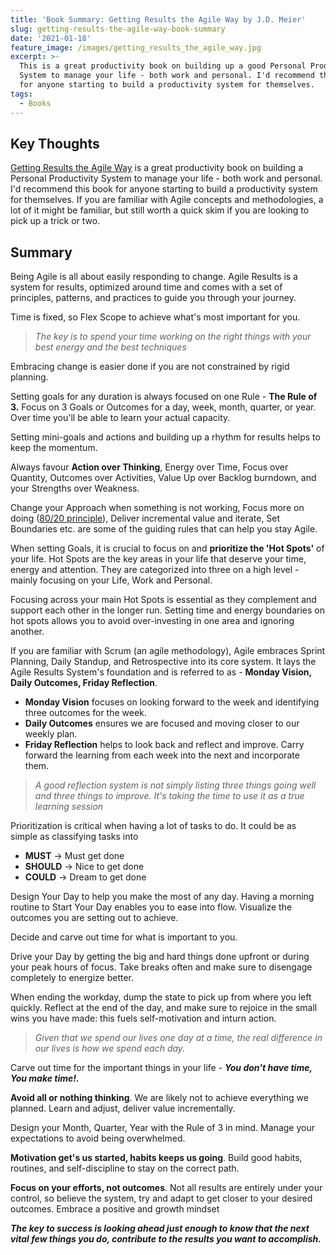 ```yaml
---
title: 'Book Summary: Getting Results the Agile Way by J.D. Meier'
slug: getting-results-the-agile-way-book-summary
date: '2021-01-18'
feature_image: /images/getting_results_the_agile_way.jpg
excerpt: >-
  This is a great productivity book on building up a good Personal Productivity
  System to manage your life - both work and personal. I'd recommend this book
  for anyone starting to build a productivity system for themselves.
tags:
  - Books
---
```

## Key Thoughts

[Getting Results the Agile Way](https://amzn.to/3lmeWaQ) is a great productivity book on building a Personal Productivity System to manage your life - both work and personal. I'd recommend this book for anyone starting to build a productivity system for themselves. If you are familiar with Agile concepts and methodologies, a lot of it might be familiar, but still worth a quick skim if you are looking to pick up a trick or two.

## Summary

Being Agile is all about easily responding to change. Agile Results is a system for results, optimized around time and comes with a set of principles, patterns, and practices to guide you through your journey.

Time is fixed, so Flex Scope to achieve what's most important for you.

> _The key is to spend your time working on the right things with your best energy and the best techniques_

Embracing change is easier done if you are not constrained by rigid planning.

Setting goals for any duration is always focused on one Rule - **The Rule of 3.** Focus on 3 Goals or Outcomes for a day, week, month, quarter, or year. Over time you'll be able to learn your actual capacity.

Setting mini-goals and actions and building up a rhythm for results helps to keep the momentum.

Always favour **Action over Thinking**, Energy over Time, Focus over Quantity, Outcomes over Activities, Value Up over Backlog burndown, and your Strengths over Weakness.

Change your Approach when something is not working, Focus more on doing ([80/20 principle](https://en.wikipedia.org/wiki/Pareto_principle)), Deliver incremental value and iterate, Set Boundaries etc. are some of the guiding rules that can help you stay Agile.

When setting Goals, it is crucial to focus on and **prioritize the 'Hot Spots'** of your life. Hot Spots are the key areas in your life that deserve your time, energy and attention. They are categorized into three on a high level - mainly focusing on your Life, Work and Personal.

Focusing across your main Hot Spots is essential as they complement and support each other in the longer run. Setting time and energy boundaries on hot spots allows you to avoid over-investing in one area and ignoring another.

If you are familiar with Scrum (an agile methodology), Agile embraces Sprint Planning, Daily Standup, and Retrospective into its core system. It lays the Agile Results System's foundation and is referred to as - **Monday Vision, Daily Outcomes, Friday Reflection**.

-   **Monday Vision** focuses on looking forward to the week and identifying three outcomes for the week.
-   **Daily Outcomes** ensures we are focused and moving closer to our weekly plan.
-   **Friday Reflection** helps to look back and reflect and improve. Carry forward the learning from each week into the next and incorporate them.

> _A good reflection system is not simply listing three things going well and three things to improve. It's taking the time to use it as a true learning session_

Prioritization is critical when having a lot of tasks to do. It could be as simple as classifying tasks into

-   **MUST** → Must get done
-   **SHOULD** → Nice to get done
-   **COULD** → Dream to get done

Design Your Day to help you make the most of any day. Having a morning routine to Start Your Day enables you to ease into flow. Visualize the outcomes you are setting out to achieve.

Decide and carve out time for what is important to you.

Drive your Day by getting the big and hard things done upfront or during your peak hours of focus. Take breaks often and make sure to disengage completely to energize better.

When ending the workday, dump the state to pick up from where you left quickly. Reflect at the end of the day, and make sure to rejoice in the small wins you have made: this fuels self-motivation and inturn action.

> _Given that we spend our lives one day at a time, the real difference in our lives is how we spend each day._

Carve out time for the important things in your life - **_You don't have time, You make time!._**

**Avoid all or nothing thinking**. We are likely not to achieve everything we planned. Learn and adjust, deliver value incrementally.

Design your Month, Quarter, Year with the Rule of 3 in mind. Manage your expectations to avoid being overwhelmed.

**Motivation get's us started, habits keeps us going**. Build good habits, routines, and self-discipline to stay on the correct path.

**Focus on your efforts, not outcomes**. Not all results are entirely under your control, so believe the system, try and adapt to get closer to your desired outcomes. Embrace a positive and growth mindset

**_The key to success is looking ahead just enough to know that the next vital few things you do, contribute to the results you want to accomplish._**
